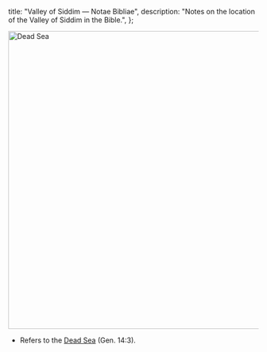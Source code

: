   title: "Valley of Siddim — Notae Bibliae",
  description: "Notes on the location of the Valley of Siddim in the Bible.",
};

<Initial text="Valley of Siddim"/>

<Image
  className="sepia rounded"
  src="/places/dead_sea.jpg"
  alt="Dead Sea"
  width="600"
  height="600"
/>

- Refers to the [Dead Sea](/places/old-testament/genesis/dead-sea) (Gen. 14:3).
